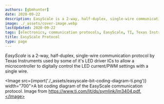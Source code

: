 ```yaml
---
authors: [gbmhunter]
date: 2020-09-22
description: EasyScale is a 2-way, half-duplex, single-wire communication protocol by Texas Instruments used by some of it's LED driver ICs to allow a microcontroller to digitally control the LED current/PWM settings with a single wire.
image: ./_assets/cover-image.webp
lastUpdated: 2020-09-22
tags: [electronics, communication protocols, EasyScale, TI, Texas Instruments, LEDs, drivers]
title: EasyScale Protocol
type: page
---
```


<WarningIsNotes />

_EasyScale_ is a 2-way, half-duplex, single-wire communication protocol by Texas Instruments used by some of it's LED driver ICs to allow a microcontroller to digitally control the LED current/PWM settings with a single wire.

<Image src={import('./_assets/easyscale-bit-coding-diagram-ti.png')} width="700">A bit coding diagram of the EasyScale communication protocol. Image from https://www.ti.com/lit/ds/symlink/lm3404.pdf.</Image>
